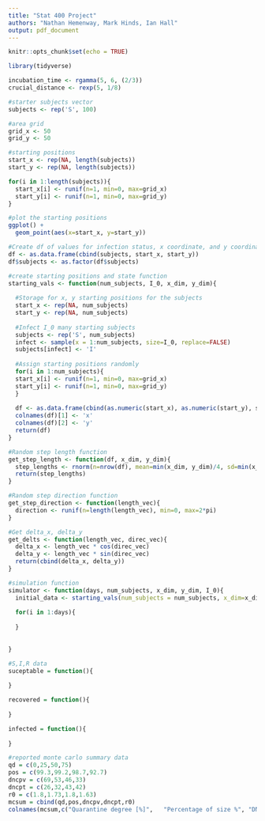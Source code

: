 ```yaml
---
title: "Stat 400 Project"
authors: "Nathan Hemenway, Mark Hinds, Ian Hall"
output: pdf_document
---
```


```r
knitr::opts_chunk$set(echo = TRUE)
```

```r
library(tidyverse)

incubation_time <- rgamma(5, 6, (2/3))
crucial_distance <- rexp(5, 1/8)

#starter subjects vector
subjects <- rep('S', 100)

#area grid
grid_x <- 50
grid_y <- 50

#starting positions
start_x <- rep(NA, length(subjects))
start_y <- rep(NA, length(subjects))

for(i in 1:length(subjects)){
  start_x[i] <- runif(n=1, min=0, max=grid_x)
  start_y[i] <- runif(n=1, min=0, max=grid_y)
}

#plot the starting positions
ggplot() +
  geom_point(aes(x=start_x, y=start_y))

#Create df of values for infection status, x coordinate, and y coordinate
df <- as.data.frame(cbind(subjects, start_x, start_y))
df$subjects <- as.factor(df$subjects)

#create starting positions and state function
starting_vals <- function(num_subjects, I_0, x_dim, y_dim){
  
  #Storage for x, y starting positions for the subjects
  start_x <- rep(NA, num_subjects)
  start_y <- rep(NA, num_subjects)
  
  #Infect I_0 many starting subjects
  subjects <- rep('S', num_subjects)
  infect <- sample(x = 1:num_subjects, size=I_0, replace=FALSE)
  subjects[infect] <- 'I'
  
  #Assign starting positions randomly
  for(i in 1:num_subjects){
  start_x[i] <- runif(n=1, min=0, max=grid_x)
  start_y[i] <- runif(n=1, min=0, max=grid_y)
  }
  
  df <- as.data.frame(cbind(as.numeric(start_x), as.numeric(start_y), subjects))
  colnames(df)[1] <- 'x'
  colnames(df)[2] <- 'y'
  return(df)
}

#Random step length function
get_step_length <- function(df, x_dim, y_dim){
  step_lengths <- rnorm(n=nrow(df), mean=min(x_dim, y_dim)/4, sd=min(x_dim, y_dim)/12)
  return(step_lengths)
}

#Random step direction function
get_step_direction <- function(length_vec){
  direction <- runif(n=length(length_vec), min=0, max=2*pi)
}

#Get delta_x, delta_y
get_delts <- function(length_vec, direc_vec){
  delta_x <- length_vec * cos(direc_vec)
  delta_y <- length_vec * sin(direc_vec)
  return(cbind(delta_x, delta_y))
}

#simulation function
simulator <- function(days, num_subjects, x_dim, y_dim, I_0){
  initial_data <- starting_vals(num_subjects = num_subjects, x_dim=x_dim, y_dim=y_dim, I_0=I_0)
  
  for(i in 1:days){
    
  }
  
  
}

#S,I,R data
suceptable = function(){
  
}

recovered = function(){
  
}

infected = function(){
  
}

#reported monte carlo summary data
qd = c(0,25,50,75)
pos = c(99.3,99.2,98.7,92.7)
dncpv = c(69,53,46,33)
dncpt = c(26,32,43,42)
r0 = c(1.8,1.73,1.8,1.63)
mcsum = cbind(qd,pos,dncpv,dncpt,r0)
colnames(mcsum,c("Quarantine degree [%]",	"Percentage of size %",	"DNC peak value [cases]",	"DNC peaking time [days]",	"R0"))
```